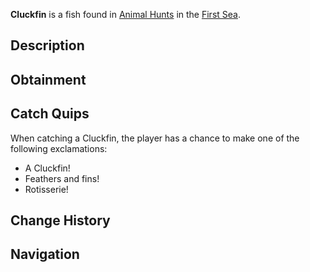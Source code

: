 {{FishInfobox
|image          = Cluckfin.png
|rarity         = Limited
|event          = Animal Hunt
|sea            = First Sea
|location       = [[Animals]]
|sublocation    = 
|sources        = Fishing Rod
|radar_location = 
|prog_speed     = +5
|xp             = 425
|weather        = Clear
|time           = 
|season         = Summer
|bait           = Flakes
|base_weight    = 39
|base_value     = 250
|weight_range   = 29.5
|base_chance    = 100
|base_resil     = 90
}}
'''Cluckfin''' is a {{Rarity|Limited}} fish found in [[Animal Hunt]]s in the [[First Sea]].

== Description ==
{{Description|A feathered fish, crowing beneath the waves.|Bestiary Entry}}

== Obtainment ==
{{Description|It clucks where the summer sun dances on the waves.|Bestiary Hint}}
{{Fish Availability|
Animal Hunt/First Sea
|top_rods      = 
Flimsy Rod\307310.83\533163.27;
Leviathan's Fang Rod\249841.75\152669.46;
Trident Rod\234233.12\276299.95;
Free Spirit Rod\231693.87\273304.66;
Great Rod of Oscar\225484.51\170414.1;
Lucky Rod\169779.59\141738.41;
No-Life Rod\224668.73\324863.7;
Tempest Rod\216878.43\296395.37;
Challenger's Rod\210140.38\291710.19;
Firefly Rod\198449.69\281913.72;
Frog Rod\176239.43\221297.75;
Plastic Rod\182147.58\201734.13;
Astralhook Rod\222478.69\19636.35;
Ethereal Prism Rod\222162.16\47330.24;
Seraphic Rod\220775.12\242548.16;
Rod Of The Forgotten Fang\212029.15\247588.79;
Rod Of The Exalted One\203453.51\170737.02;
Rod Of The Depths\201018.49\263809.6;
Zeus Rod\195685.53\238681.45;
Verdant Shear Rod\194704.47\245917.26;
Blazebringer Rod\189242.79\228603.86;
Depthseeker Rod\184239.83\212293.54;
Avalanche Rod\182956.92\190763.94;
Volcanic Rod\181406.36\192638.01;
Steady Rod\96854.48\94922.98
|recommended   = Trident Rod
}}

== Catch Quips ==
When catching a Cluckfin, the player has a chance to make one of the following exclamations:
* A Cluckfin!
* Feathers and fins!
* Rotisserie!

== Change History ==
{{Change History|{{subst:Current Version}}}}

== Navigation ==
{{Fish Navbox|Animals}}